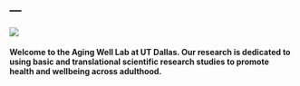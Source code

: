 ---
---

<link rel="stylesheet" href="styles.css" type="text/css">

![](images/aging_pet.JPG)

#### Welcome to the Aging Well Lab at UT Dallas. Our research is dedicated to using basic and translational scientific research studies to promote health and wellbeing across adulthood. 